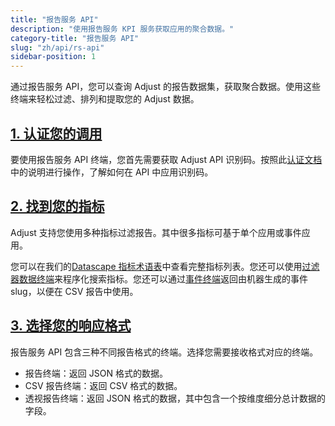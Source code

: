 ```yaml
---
title: "报告服务 API"
description: "使用报告服务 KPI 服务获取应用的聚合数据。"
category-title: "报告服务 API"
slug: "zh/api/rs-api"
sidebar-position: 1
---
```


通过报告服务 API，您可以查询 Adjust 的报告数据集，获取聚合数据。使用这些终端来轻松过滤、排列和提取您的 Adjust 数据。

## [1\. 认证您的调用](1-authenticate-your-calls)

要使用报告服务 API 终端，您首先需要获取 Adjust API 识别码。按照此[认证文档](/en/api/rs-api/authentication)中的说明进行操作，了解如何在 API 中应用识别码。

## [2\. 找到您的指标](2-find-your-metrics)

Adjust 支持您使用多种指标过滤报告。其中很多指标可基于单个应用或事件应用。

您可以在我们的[Datascape 指标术语表](https://help.adjust.com/zh/article/datascape-metrics-glossary)中查看完整指标列表。您还可以使用[过滤器数据终端](/en/api/rs-api/filters-data)来程序化搜索指标。您还可以通过[事件终端](/en/api/rs-api/events)返回由机器生成的事件 slug，以便在 CSV 报告中使用。

## [3\. 选择您的响应格式](3-choose-your-response-format)

报告服务 API 包含三种不同报告格式的终端。选择您需要接收格式对应的终端。

-  报告终端：返回 JSON 格式的数据。
-  CSV 报告终端：返回 CSV 格式的数据。
-  透视报告终端：返回 JSON 格式的数据，其中包含一个按维度细分总计数据的字段。
